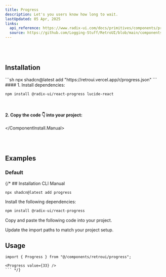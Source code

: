 ```yaml
---
title: Progress
description: Let's you users know how long to wait.
lastUpdated: 05 Apr, 2025
links:
  api_reference: https://www.radix-ui.com/docs/primitives/components/progress#api-reference
  source: https://github.com/Logging-Stuff/RetroUI/blob/main/components/retroui/Progress.tsx
---
```


<ComponentShowcase name="progress-style-default" />
<br />
<br />

## Installation

<ComponentInstall>
  <ComponentInstall.Cli>
    ```sh
npx shadcn@latest add "https://retroui.vercel.app/r/progress.json"
    ```
  </ComponentInstall.Cli>
  <ComponentInstall.Manual>
#### 1. Install dependencies:

```sh
npm install @radix-ui/react-progress lucide-react
```

<br />

#### 2. Copy the code 👇 into your project:

<ComponentSource name="progress" />

  </ComponentInstall.Manual>
</ComponentInstall>

<br />
<br />

## Examples

### Default

<ComponentShowcase name="progress-style-default" />
{/* ## Installation

<CodeTabs>

<TabsList>
  <TabsTrigger value="cli">CLI</TabsTrigger>
  <TabsTrigger value="manual">Manual</TabsTrigger>
</TabsList>
<TabsContent value="cli">

```bash
npx shadcn@latest add progress
```

</TabsContent>

<TabsContent value="manual">

<Steps>

<Step>Install the following dependencies:</Step>

```bash
npm install @radix-ui/react-progress
```

<Step>Copy and paste the following code into your project.</Step>

<ComponentSource name="progress" />

<Step>Update the import paths to match your project setup.</Step>

</Steps>

</TabsContent>

</CodeTabs>

## Usage

```tsx
import { Progress } from "@/components/retroui/progress";
```

````tsx
<Progress value={33} />
``` */}
````
